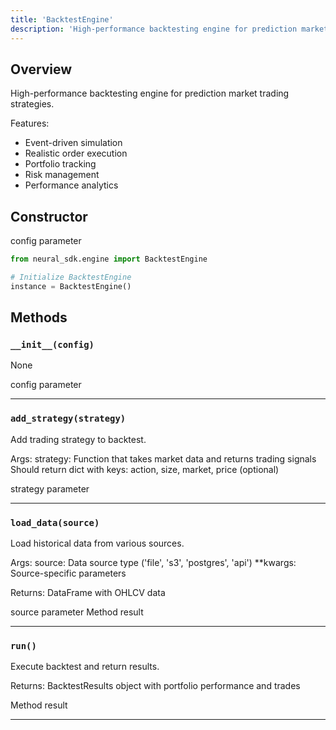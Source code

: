 ```yaml
---
title: 'BacktestEngine'
description: 'High-performance backtesting engine for prediction market trading strategies'
---
```


## Overview

High-performance backtesting engine for prediction market trading strategies.

Features:
- Event-driven simulation
- Realistic order execution
- Portfolio tracking
- Risk management
- Performance analytics

## Constructor

<ParamField path="config" type="BacktestConfig" required>
  config parameter
</ParamField>

<CodeGroup>

```python Python
from neural_sdk.engine import BacktestEngine

# Initialize BacktestEngine
instance = BacktestEngine()
```

</CodeGroup>

## Methods

### `__init__(config)`

None

<ParamField path="config" type="BacktestConfig">
  config parameter
</ParamField>

---

### `add_strategy(strategy)`

Add trading strategy to backtest.

Args:
    strategy: Function that takes market data and returns trading signals
             Should return dict with keys: action, size, market, price (optional)

<ParamField path="strategy" type="Callable[[Dict[str, Any]], Optional[Dict[str, Any]]]">
  strategy parameter
</ParamField>

---

### `load_data(source)`

Load historical data from various sources.

Args:
    source: Data source type ('file', 's3', 'postgres', 'api')
    **kwargs: Source-specific parameters

Returns:
    DataFrame with OHLCV data

<ParamField path="source" type="str">
  source parameter
</ParamField>

<ResponseField name="result" type="pd.DataFrame">
  Method result
</ResponseField>

---

### `run()`

Execute backtest and return results.

Returns:
    BacktestResults object with portfolio performance and trades

<ResponseField name="result" type="BacktestResults">
  Method result
</ResponseField>

---

